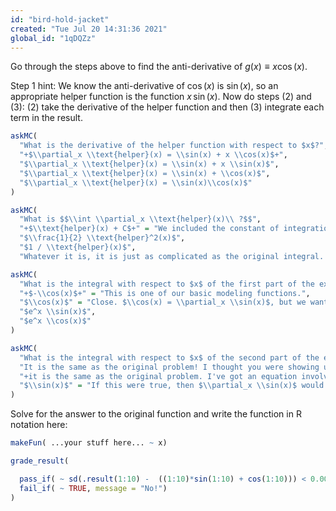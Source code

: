 ```yaml
---
id: "bird-hold-jacket"
created: "Tue Jul 20 14:31:36 2021"
global_id: "1qDQZz"
---
```


Go through the steps above to find the anti-derivative of $g(x) \equiv x \cos(x)$. 

Step 1 hint: We know the anti-derivative of $\cos(x)$ is $\sin(x)$, so an appropriate helper function is the function $x\, \sin(x)$. Now do steps (2) and (3): (2) take the derivative of the helper function and then (3) integrate each term in the result. 

```r
askMC(
  "What is the derivative of the helper function with respect to $x$?",
  "+$\\partial_x \\text{helper}(x) = \\sin(x) + x \\cos(x)$+",
  "$\\partial_x \\text{helper}(x) = \\sin(x) + x \\sin(x)$",
  "$\\partial_x \\text{helper}(x) = \\sin(x) + \\cos(x)$",
  "$\\partial_x \\text{helper}(x) = \\sin(x)\\cos(x)$"
)
```

```r
askMC(
  "What is $$\\int \\partial_x \\text{helper}(x)\\ ?$$",
  "+$\\text{helper}(x) + C$+" = "We included the constant of integration $C$ just as a reminder.",
  "$\\frac{1}{2} \\text{helper}^2(x)$",
  "$1 / \\text{helper}(x)$",
  "Whatever it is, it is just as complicated as the original integral. No obvious way to do it." = "Actually, the answer is simple, even if it does not seem to get us anywhere. Wait for the next problem!")
```

```r
askMC(
  "What is the integral with respect to $x$ of the first part of the expanded form of the helper function, that is, $\\int \\sin(x) dx$?",
  "+$-\\cos(x)$+" = "This is one of our basic modeling functions.",
  "$\\cos(x)$" = "Close. $\\cos(x) = \\partial_x \\sin(x)$, but we want $\\int \\sin(x) dx.$",
  "$e^x \\sin(x)$", 
  "$e^x \\cos(x)$"
)
```

```r
askMC(
  "What is the integral with respect to $x$ of the second part of the expanded form of the helper function, that is, $\\int x\\, \\cos(x)$?",
  "It is the same as the original problem! I thought you were showing us how to do the problem. If we didn't know the answer when we started, why should we be able to do it now?" = "An understandable frustration. But think! Now you have the original problem written out as part of an equation with two integrals that you *do* know.",
  "+it is the same as the original problem. I've got an equation involving the original problem and two bits of algebra/calculus that I know how to do. Thanks!+",
  "$\\sin(x)$" = "If this were true, then $\\partial_x \\sin(x)$ would give us $x\\, \\cos(x)$. But, as you know, $\\partial_x \\sin(x) = \\cos(x)$, so this answer must be wrong."
)
```

Solve for the answer to the original function and write the function in R notation here:

```r
makeFun( ...your stuff here... ~ x)
```

```r
grade_result(

  pass_if( ~ sd(.result(1:10) -  ((1:10)*sin(1:10) + cos(1:10))) < 0.001),
  fail_if( ~ TRUE, message = "No!")
)
```


